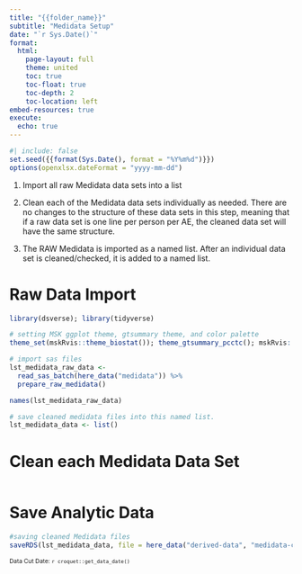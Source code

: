 ```yaml
---
title: "{{folder_name}}"
subtitle: "Medidata Setup"
date: "`r Sys.Date()`"
format:
  html:
    page-layout: full
    theme: united
    toc: true
    toc-float: true
    toc-depth: 2
    toc-location: left
embed-resources: true
execute: 
  echo: true
---
```


```r
#| include: false
set.seed({{format(Sys.Date(), format = "%Y%m%d")}})
options(openxlsx.dateFormat = "yyyy-mm-dd")
```

1. Import all raw Medidata data sets into a list

1. Clean each of the Medidata data sets individually as needed. There are no changes to the structure of these data sets in this step, meaning that if a raw data set is one line per person per AE, the cleaned data set will have the same structure.

1. The RAW Medidata is imported as a named list. After an individual data set is cleaned/checked, it is added to a named list.

# Raw Data Import

```r
library(dsverse); library(tidyverse)

# setting MSK ggplot theme, gtsummary theme, and color palette
theme_set(mskRvis::theme_biostat()); theme_gtsummary_pcctc(); mskRvis::set_msk_palette()

# import sas files
lst_medidata_raw_data <-
  read_sas_batch(here_data("medidata")) %>%
  prepare_raw_medidata()

names(lst_medidata_raw_data)

# save cleaned medidata files into this named list.
lst_medidata_data <- list()

```

# Clean each Medidata Data Set

```r

```

# Save Analytic Data

```r
#saving cleaned Medidata files
saveRDS(lst_medidata_data, file = here_data("derived-data", "medidata-cleaned.RDS"))
```

::: {style="font-size: 75%;"}
Data Cut Date: `r croquet::get_data_date()`
:::
